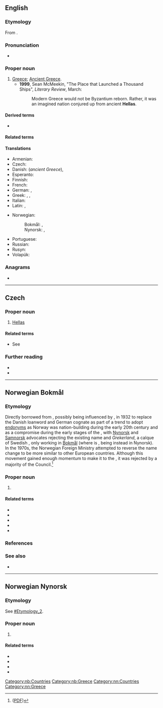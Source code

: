 ==English==

===Etymology===
From {{der|en|grc|Ἑλλάς||Greece}}.

===Pronunciation===
* {{rhymes|en|ɛləs|s=2}}

===Proper noun===
{{en-proper noun}}

# [[Greece]]; {{i|specifically}} [[Ancient Greece]].
#*'''1999''', Sean McMeekin, "The Place that Launched a Thousand Ships", ''Literary Review'', March:
#*:Modern Greece would not be Byzantium reborn. Rather, it was an imagined nation conjured up from ancient '''Hellas'''.

====Derived terms====
* {{l|en|Helladic}}

====Related terms====
{{rel4|en
|Hellen
|Hellene
|Hellenic
|Hellenical
|Hellenically
|Hellenisation
|Hellenization
|Hellenise
|Hellenize
|Helleniser
|Hellenizer
|Hellenism
|Hellenist
|Hellenistic
|Hellenistical
|Hellenistically
}}

====Translations====
{{trans-top|Greek name for Greece}}
* Armenian: {{t|hy|Հելլադա}}
* Czech: {{t|cs|Helada|f}}
* Danish: {{t|da|Hellas|n}} (''ancient Greece''), {{t+|da|Grækenland|n}}
* Esperanto: {{t|eo|Helaso}}
* Finnish: {{t+|fi|Hellas}}
* French: {{t+|fr|Grèce|f}}
* German: {{t+|de|Hellas|n}} {{q|poetic}}, {{t+|de|Griechenland|n}}
* Greek: {{t+|el|Ελλάδα|f}}, {{t+|el|Ελλάς|f}} {{q|formal, literary, [[Katharevousa]]}}, {{t|el|Ελληνική Δημοκρατία|f}}
* Italian: {{t+|it|Grecia|f}}
* Latin: {{t|la|Hellas|f}}, {{t+|la|Graecia|f}}
{{trans-mid}}
* Norwegian:
*: Bokmål: {{t+|nb|Hellas|n}}, {{t|nb|Grekenland|n}} {{q|archaic}}
*: Nynorsk: {{t+|nn|Hellas|n}}, {{t|nn|Grekenland|n}} {{q|archaic}}
* Portuguese: {{t+|pt|Hélade|f}}
* Russian: {{t+|ru|Элла́да|f}}
* Rusyn: {{t|rue|Ела́да|f}}
* Volapük: {{t+|vo|Grikän}}
{{trans-bottom}}

===Anagrams===
* {{anagrams|en|a=aehlls|as hell}}

----

==Czech==

===Proper noun===
{{cs-proper noun|g=f}}

# [[#English|Hellas]] {{gloss|[[Greece]], especially [[Ancient Greece]]}}
#: {{syn|cs|Helada}}

====Related terms====
* See {{l|cs|Helén}}

===Further reading===
* {{R:PSJC}}
* {{R:SSJC}}

----

==Norwegian Bokmål==
{{wikipedia|lang=no}}

===Etymology===
Directly borrowed from {{bor|nb|el|Ελλάς||Greece}}, possibly being influenced by {{bor|nb|grc|Ἑλλάς||Greece}}, in 1932 to replace the Danish loanword and German cognate {{l|no|Grekenland}} as part of a trend to adopt [[endonym]]s as Norway was nation-building during the early 20th century and as a compromise during the early stages of the {{w|Norwegian language conflict}}, with [[Nynorsk]] and [[Samnorsk]] advocates rejecting the existing name and ''Grekerland'', a calque of Swedish {{l|sv|Grekland}}, only working in [[Bokmål]] (where {{l|en|Greek}} is {{l|no|greker}}, being {{l|no|grekar}} instead in Nynorsk). In the 1970s, the Norwegian Foreign Ministry attempted to reverse the name change to be more similar to other European countries. Although this movement gained enough momentum to make it to the {{w|Language Council of Norway}}, it was rejected by a majority of the Council.<ref>{{cite-journal|author=|authorlink=|title=Lesarspørsmål|url=https://www.sprakradet.no/Vi-og-vart/Publikasjoner/Spraaknytt/spraknytt-20162/spraknytt-12016/lesarsporsmal/#hellas|archiveurl=|archivedate=|journal=Språknytt|location=Oslo|publisher={{w|Language Council of Norway|Language Council of Norway (Språkrådet)}}|date=January 2016|volume=|issue=|page=|pages=3-4|pageurl=|issn=0333-3825|oclc=|text=}} ([https://www.sprakradet.no/globalassets/vi-og-vart/publikasjoner/spraknytt/2016/12016/spraknytt-1-2016.pdf?id=10924 PDF])</ref>

===Proper noun===
{{head|nb|proper noun|g=n}}

# {{l|en|Greece}}

====Related terms====
* {{l|nb|gammelgresk}}
* {{l|nb|greker}}
* {{l|nb|gresk}}
* {{l|nb|hellener}}
* {{l|nb|hellensk}}

===References===
<references/>

===See also===
* {{l|no|Greeklish}}

[[Category:nb:Countries]]
[[Category:nb:Greece]]

----

==Norwegian Nynorsk==
{{wikipedia|lang=nn}}

===Etymology===
See [[#Etymology_2]].

===Proper noun===
{{head|nn|proper noun|g=n}}

# {{l|en|Greece}}

====Related terms====
* {{l|nn|grekar}}
* {{l|nn|gresk}}
* {{l|nn|hellenar}}
* {{l|nn|hellensk}}

[[Category:nn:Countries]]
[[Category:nn:Greece]]